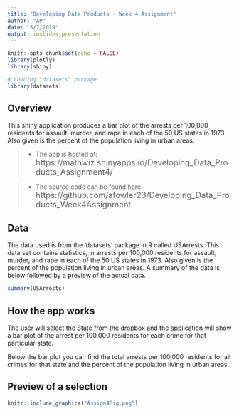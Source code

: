 ```yaml
---
title: "Developing Data Products - Week 4 Assignment"
author: "AP"
date: "5/2/2019"
output: ioslides_presentation
---
```


```r
knitr::opts_chunk$set(echo = FALSE)
library(plotly)
library(shiny)

# Loading "datasets" package
library(datasets)
```

## Overview
<div class = "blue">
This shiny application produces a bar plot of the arrests per 100,000 residents for assault, murder, and rape in each of the 50 US states in 1973. Also given is the percent of the population living in urban areas. 

> - The app is hosted at: <font size="4"> https://mathwiz.shinyapps.io/Developing_Data_Products_Assignment4/ </font>

> - The source code can be found here: <font size="4"> https://github.com/afowler23/Developing_Data_Products_Week4Assignment </font>
</div>

## Data
<div class = "blue">
The data used is from the 'datasets' package in R called USArrests. This data set contains statistics, in arrests per 100,000 residents for assault, murder, and rape in each of the 50 US states in 1973. Also given is the percent of the population living in urban areas. A summary of the data is below followed by a preview of the actual data.
</div>
```r
summary(USArrests)
```

## How the app works
<div class = "blue">
The user will select the State from the dropbox and the application will show a bar plot of the arrest per 100,000 residents for each crime for that particular state.

Below the bar plot you can find the total arrests per 100,000 residents for all crimes for that state and the percent of the population living in urban areas.
</div>

## Preview of a selection

```r
knitr::include_graphics("Assign4Fig.png")
```